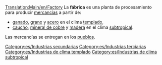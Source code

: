 [[Translation:Main/en/Factory]]
{{Template:Industrias/Es
|imagen=Factory.png
|nombre=Fábrica
|climas=[[Main/en/Clima/Es#Templado|Templado]], [[Main/en/Clima/Es#Subtropical|Subtropical]].
|acepta=[[Main/es/Ganado|Ganado]], [[Main/es/Grano|Grano]], [[Main/es/Acero|Acero]] (clima templado),<br/> [[Main/es/Caucho|Caucho]], [[Main/es/Mineral de cobre|Mineral de cobre]], [[Main/es/Madera|Madera]] (clima subtropical).
|produce=[[Main/es/Mercancías|Mercancías]]
|notas=No existe en los climas [[Main/en/Clima/Es#Subártico|subártico]] y [[Main/en/Clima/Es#Fantasía|Fantasía]]
}}
La '''fábrica''' es una planta de procesamiento para producir [[Main/es/Mercancías|mercancías]] a partir de:
*[[Main/es/Ganado|ganado]], [[Main/es/Grano|grano]] y [[Main/es/Acero|acero]] en el clima [[Main/en/Clima/Es#Templado|templado]],
*[[Main/es/Caucho|caucho]], [[Main/es/Mineral de cobre|mineral de cobre]] y [[Main/es/Madera|madera]] en el clima [[Main/en/Clima/Es#Subtropical|subtropical]].

Las mercancías se entregan en los [[Main/es/Pueblo|pueblos]].


[[Category:es/Industrias secundarias]]
[[Category:es/Industrias terciarias]]
[[Category:es/Industrias de clima templado]]
[[Category:es/Industrias de clima subtropical]]